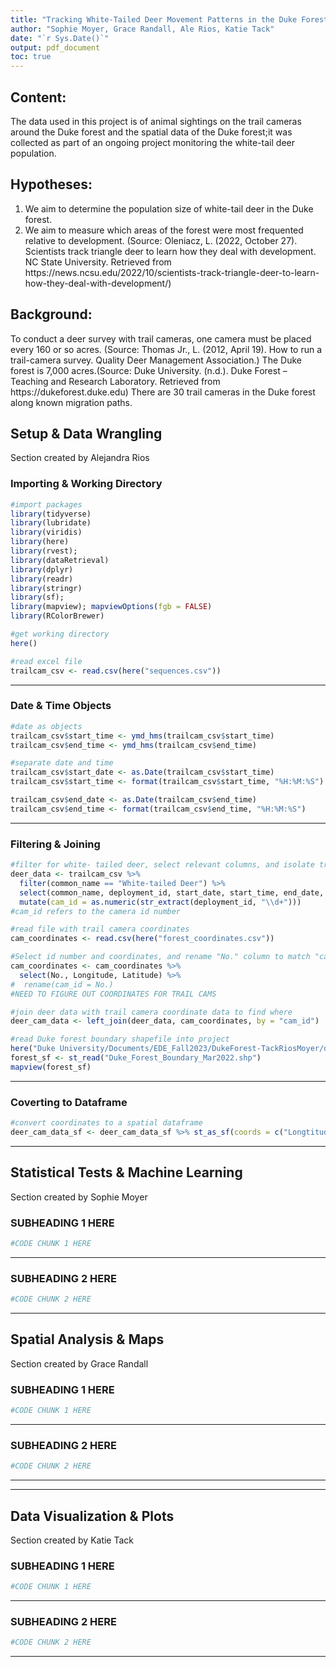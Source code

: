 ```yaml
---
title: "Tracking White-Tailed Deer Movement Patterns in the Duke Forest using Camera Traps"
author: "Sophie Moyer, Grace Randall, Ale Rios, Katie Tack"
date: "`r Sys.Date()`"
output: pdf_document
toc: true
---
```


## Content: 

The data used in this project is of animal sightings on the trail cameras around the Duke forest and the spatial data of the Duke forest;it was collected as part of an ongoing project monitoring the white-tail deer population.

## Hypotheses: 

1. We aim to determine the population size of white-tail deer in the Duke forest.
1. We aim to measure which areas of the forest were most frequented relative to development. (Source: Oleniacz, L. (2022, October 27). Scientists track triangle deer to learn how they deal with development. NC State University. Retrieved from https://news.ncsu.edu/2022/10/scientists-track-triangle-deer-to-learn-how-they-deal-with-development/)

## Background: 

To conduct a deer survey with trail cameras, one camera must be placed every 160 or so acres. (Source: Thomas Jr., L. (2012, April 19). How to run a trail-camera survey. Quality Deer Management Association.)
The Duke forest is 7,000 acres.(Source: Duke University. (n.d.). Duke Forest – Teaching and Research Laboratory. Retrieved from https://dukeforest.duke.edu)
There are 30 trail cameras in the Duke forest along known migration paths.

## Setup & Data Wrangling
Section created by Alejandra Rios

### Importing & Working Directory

```r
#import packages
library(tidyverse)
library(lubridate)
library(viridis)
library(here)
library(rvest);
library(dataRetrieval)
library(dplyr)
library(readr)
library(stringr)
library(sf); 
library(mapview); mapviewOptions(fgb = FALSE)
library(RColorBrewer)
```

```r
#get working directory
here()
```

```r
#read excel file 
trailcam_csv <- read.csv(here("sequences.csv"))
```

---

### Date & Time Objects

```r
#date as objects
trailcam_csv$start_time <- ymd_hms(trailcam_csv$start_time)
trailcam_csv$end_time <- ymd_hms(trailcam_csv$end_time)
```

```r
#separate date and time
trailcam_csv$start_date <- as.Date(trailcam_csv$start_time)
trailcam_csv$start_time <- format(trailcam_csv$start_time, "%H:%M:%S")

trailcam_csv$end_date <- as.Date(trailcam_csv$end_time)  
trailcam_csv$end_time <- format(trailcam_csv$end_time, "%H:%M:%S") 
```

---

### Filtering & Joining

```r
#filter for white- tailed deer, select relevant columns, and isolate trail camera id number.
deer_data <- trailcam_csv %>%
  filter(common_name == "White-tailed Deer") %>%
  select(common_name, deployment_id, start_date, start_time, end_date, end_time, group_size) %>%
  mutate(cam_id = as.numeric(str_extract(deployment_id, "\\d+")))
#cam_id refers to the camera id number

#read file with trail camera coordinates
cam_coordinates <- read.csv(here("forest_coordinates.csv"))

#Select id number and coordinates, and rename "No." column to match "cam_id". 
cam_coordinates <- cam_coordinates %>%
  select(No., Longitude, Latitude) %>%
#  rename(cam_id = No.)
#NEED TO FIGURE OUT COORDINATES FOR TRAIL CAMS 
```


```r
#join deer data with trail camera coordinate data to find where 
deer_cam_data <- left_join(deer_data, cam_coordinates, by = "cam_id")

#read Duke forest boundary shapefile into project
here("Duke University/Documents/EDE_Fall2023/DukeForest-TackRiosMoyer/duke-forest-spatial-data/duke-forest-spatial-data/Boundary")
forest_sf <- st_read("Duke_Forest_Boundary_Mar2022.shp")
mapview(forest_sf)
```

---

### Coverting to Dataframe

```r
#convert coordinates to a spatial dataframe
deer_cam_data_sf <- deer_cam_data_sf %>% st_as_sf(coords = c("Longtitude","Latitude"), crs=4326)
```

---


## Statistical Tests & Machine Learning
Section created by Sophie Moyer

### SUBHEADING 1 HERE

```r
#CODE CHUNK 1 HERE

```


---

### SUBHEADING 2 HERE

```r
#CODE CHUNK 2 HERE

```

---


## Spatial Analysis & Maps
Section created by Grace Randall

### SUBHEADING 1 HERE

```r
#CODE CHUNK 1 HERE

```


---

### SUBHEADING 2 HERE

```r
#CODE CHUNK 2 HERE

```

---

---


## Data Visualization & Plots
Section created by Katie Tack

### SUBHEADING 1 HERE

```r
#CODE CHUNK 1 HERE

```


---

### SUBHEADING 2 HERE

```r
#CODE CHUNK 2 HERE

```

---
